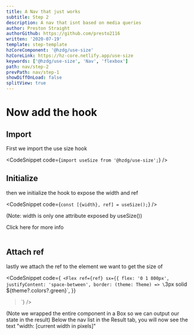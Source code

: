 ```yaml
---
title: A Nav that just works
subtitle: Step 2
description: A nav that isnt based on media queries
author: Preston Straight
authorGithub: https://github.com/presto2116
written: '2020-07-19'
template: step-template
hzCoreComponent: '@hzdg/use-size'
hzCoreLink: https://hz-core.netlify.app/use-size
keywords: ['@hzdg/use-size', 'Nav', 'flexbox']
path: nav/step-2
prevPath: nav/step-1
showDiffOnLoad: false
splitView: true
---
```



<RenderCode Code={Step2Code} />

# Now add the hook

## Import

First we import the use size hook

<CodeSnippet code={`import useSize from '@hzdg/use-size';`} />

## Initialize

then we initialize the hook to expose the width and ref

<CodeSnippet code={`const [{width}, ref] = useSize();`} />

(Note: width is only one attribute exposed by useSize())

<Link to={'/blog/use-size/'}>Click here for more info</Link>

<br />
<br />

## Attach ref

lastly we attach the ref to the element we want to get the size of

<CodeSnippet
  code={`
<Flex
  ref={ref}
  sx={{
  flex: '0 1 800px',
  justifyContent: 'space-between',
  border: (theme: Theme) => \`3px solid \${theme?.colors?.green}\`,
  }}
>`}
/>

(Note we wrapped the entire component in a Box so we can output our state
in the result)
Below the nav list in the Result tab, you will now see the text "width: [current width in pixels]"
